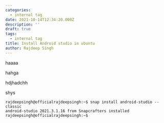 ```yaml
---
categories:
  - internal tag
date: 2021-10-14T12:34:20.000Z
description: ''
draft: true
tags:
  - internal tag
title: Install Android studio in ubuntu
author: Rajdeep Singh
---
```


haaaa

hahga

hdjhadchh

shys

    rajdeepsingh@officialrajdeepsingh:~$ snap install android-studio --classic
    android-studio 2021.3.1.16 from Snapcrafters installed
    rajdeepsingh@officialrajdeepsingh:~$
